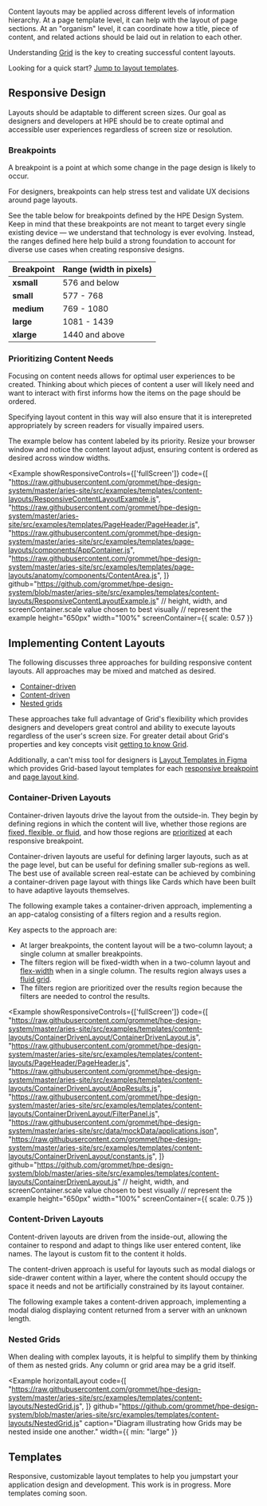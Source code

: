 
Content layouts may be applied across different levels of information hierarchy.
At a page template level, it can help with the layout of page sections. At an "organism" 
level, it can coordinate how a title, piece of content, and related actions should be 
laid out in relation to each other.

Understanding [Grid](/components/grid) is the key to creating successful content layouts.

Looking for a quick start? [Jump to layout templates](#templates).

## Responsive Design

Layouts should be adaptable to different screen sizes. Our goal as designers and 
developers at HPE should be to create optimal and accessible user experiences regardless 
of screen size or resolution.

### Breakpoints

A breakpoint is a point at which some change in the page design is likely to occur.

For designers, breakpoints can help stress test and validate UX decisions around page 
layouts.

See the table below for breakpoints defined by the HPE Design System. Keep in mind that 
these breakpoints are not meant to target every single existing device &mdash; we understand 
that technology is ever evolving. Instead, the ranges defined here help build a strong 
foundation to account for diverse use cases when creating responsive designs.

| Breakpoint     | Range (width in pixels)
| -------------- | -----------------------
| **xsmall**     | 576 and below
| **small**      | 577 - 768
| **medium**     | 769 - 1080
| **large**      | 1081 - 1439
| **xlarge**     | 1440 and above

### Prioritizing Content Needs

Focusing on content needs allows for optimal user experiences to be created. Thinking 
about which pieces of content a user will likely need and want to interact with first informs 
how the items on the page should be ordered.

Specifying layout content in this way will also ensure that it is interepreted 
appropriately by screen readers for visually impaired users.

The example below has content labeled by its priority. Resize your browser window and 
notice the content layout adjust, ensuring content is ordered as desired across window 
widths. 

<Example 
  showResponsiveControls={['fullScreen']}
  code={[
    "https://raw.githubusercontent.com/grommet/hpe-design-system/master/aries-site/src/examples/templates/content-layouts/ResponsiveContentLayoutExample.js",
    "https://raw.githubusercontent.com/grommet/hpe-design-system/master/aries-site/src/examples/templates/PageHeader/PageHeader.js",
    "https://raw.githubusercontent.com/grommet/hpe-design-system/master/aries-site/src/examples/templates/page-layouts/components/AppContainer.js",
    "https://raw.githubusercontent.com/grommet/hpe-design-system/master/aries-site/src/examples/templates/page-layouts/anatomy/components/ContentArea.js",
    ]}
    github="https://github.com/grommet/hpe-design-system/blob/master/aries-site/src/examples/templates/content-layouts/ResponsiveContentLayoutExample.js"
  // height, width, and screenContainer.scale value chosen to best visually 
  // represent the example
  height="650px"
  width="100%"
  screenContainer={{ scale: 0.57 }}
>
  <ResponsiveContentLayoutExample />
</Example>

## Implementing Content Layouts
The following discusses three approaches for building responsive content layouts. All approaches 
may be mixed and matched as desired.
- [Container-driven](#container-driven-layouts)
- [Content-driven](#content-driven-layouts)
- [Nested grids](#nested-grids)

These approaches take full advantage of Grid's flexibility which provides designers and 
developers great control and ability to execute layouts regardless of the user's screen size. 
For greater detail about Grid's properties and key concepts visit [getting to know Grid](/components/grid#getting-to-know-grid). 

Additionally, a can't miss tool for designers is [Layout Templates in Figma](https://www.figma.com/file/4rdBkUlHd5MCVq3hvUOXHd/Page-Layouts?node-id=2906%3A21283) 
which provides Grid-based layout templates for each [responsive breakpoint](#breakpoints) and [page layout kind](/templates/page-layouts#page-kinds).

### Container-Driven Layouts
Container-driven layouts drive the layout from the outside-in. They begin by defining 
regions in which the content will live, whether those regions are [fixed, flexible, or fluid](/components/grid#background), 
and how those regions are [prioritized](#prioritizing-content-needs) at each responsive breakpoint.

Container-driven layouts are useful for defining larger layouts, such as at the page level, 
but can be useful for defining smaller sub-regions as well. The best use of available screen 
real-estate can be achieved by combining a container-driven page layout with things like Cards
which have been built to have adaptive layouts themselves.

The following example takes a container-driven approach, implementing a an app-catalog 
consisting of a filters region and a results region.

Key aspects to the approach are:
- At larger breakpoints, the content layout will be a two-column layout; a single column 
at smaller breakpoints.
- The filters region will be fixed-width when in a two-column layout and [flex-width](/components/grid#flexible-columns) 
when in a single column. The results region always uses a [fluid grid](/components/grid#fluid-grids).
- The filters region are prioritized over the results region because the filters are needed to control 
the results.

<Example
  showResponsiveControls={['fullScreen']}
  code={[
    "https://raw.githubusercontent.com/grommet/hpe-design-system/master/aries-site/src/examples/templates/content-layouts/ContainerDrivenLayout/ContainerDrivenLayout.js",
    "https://raw.githubusercontent.com/grommet/hpe-design-system/master/aries-site/src/examples/templates/content-layouts/PageHeader/PageHeader.js",
    "https://raw.githubusercontent.com/grommet/hpe-design-system/master/aries-site/src/examples/templates/content-layouts/ContainerDrivenLayout/AppResults.js",
    "https://raw.githubusercontent.com/grommet/hpe-design-system/master/aries-site/src/examples/templates/content-layouts/ContainerDrivenLayout/FilterPanel.js",
    "https://raw.githubusercontent.com/grommet/hpe-design-system/master/aries-site/src/data/mockData/applications.json",
    "https://raw.githubusercontent.com/grommet/hpe-design-system/master/aries-site/src/examples/templates/content-layouts/ContainerDrivenLayout/constants.js",
    ]}
  github="https://github.com/grommet/hpe-design-system/blob/master/aries-site/src/examples/templates/content-layouts/ContainerDrivenLayout.js"
  // height, width, and screenContainer.scale value chosen to best visually 
  // represent the example
  height="650px"
  width="100%"
  screenContainer={{ scale: 0.75 }}
>
  <ContainerDrivenLayout />
</Example>

### Content-Driven Layouts
Content-driven layouts are driven from the inside-out, allowing the container to respond 
and adapt to things like user entered content, like names. The layout is custom fit to 
the content it holds.

The content-driven approach is useful for layouts such as modal dialogs or side-drawer 
content within a layer, where the content should occupy the space it needs and not be 
artificially constrained by its layout container.

The following example takes a content-driven approach, implementing a modal dialog 
displaying content returned from a server with an unknown length.

### Nested Grids
When dealing with complex layouts, it is helpful to simplify them by thinking of them 
as nested grids. Any column or grid area may be a grid itself. 

<Example
  horizontalLayout
  code={[
    "https://raw.githubusercontent.com/grommet/hpe-design-system/master/aries-site/src/examples/templates/content-layouts/NestedGrid.js",
  ]}
  github="https://github.com/grommet/hpe-design-system/blob/master/aries-site/src/examples/templates/content-layouts/NestedGrid.js"
  caption="Diagram illustrating how Grids may be nested inside one another."
  width={{ min: "large" }}
>
  <NestedGrid />
</Example>

## Templates

Responsive, customizable layout templates to help you jumpstart your application design and development. 
This work is in progress. More templates coming soon.

<CardGrid
  cards={contentLayouts}
/>
